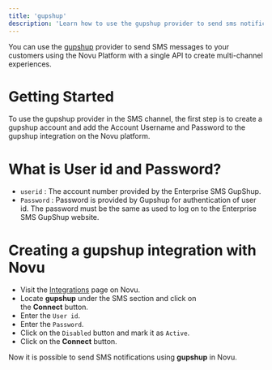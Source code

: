 ```yaml
---
title: 'gupshup'
description: 'Learn how to use the gupshup provider to send sms notifications using Novu'
---
```


You can use the [gupshup](https://www.gupshup.io/) provider to send SMS messages to your customers using the Novu Platform with a single API to create multi-channel experiences.

# Getting Started

To use the gupshup provider in the SMS channel, the first step is to create a gupshup account and add the Account Username and Password to the gupshup integration on the Novu platform.

# What is User id and Password?

- `userid` : The account number provided by the Enterprise SMS GupShup.
- `Password` : Password is provided by Gupshup for authentication of user id. The password must be the same as used to log on to the Enterprise SMS GupShup website.

# Creating a gupshup integration with Novu

- Visit the [Integrations](https://web.novu.co/integrations) page on Novu.
- Locate **gupshup** under the SMS section and click on the **Connect** button.
- Enter the `User id`.
- Enter the `Password`.
- Click on the `Disabled` button and mark it as `Active`.
- Click on the **Connect** button.

Now it is possible to send SMS notifications using **gupshup** in Novu.
